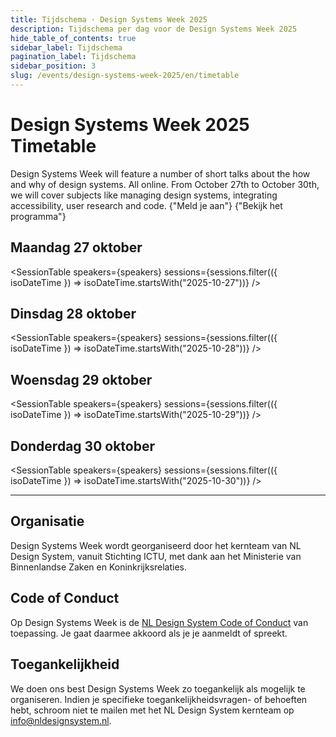 ```yaml
---
title: Tijdschema · Design Systems Week 2025
description: Tijdschema per dag voor de Design Systems Week 2025
hide_table_of_contents: true
sidebar_label: Tijdschema
pagination_label: Tijdschema
sidebar_position: 3
slug: /events/design-systems-week-2025/en/timetable
---
```



# Design Systems Week 2025 Timetable

<Paragraph lead>
  Design Systems Week will feature a number of short talks about the how and why of design systems. All online. From
  October 27th to October 30th, we will cover subjects like managing design systems, integrating accessibility, user
  research and code.
</Paragraph>

<ActionGroup>
  <ButtonLink href="/events/design-systems-week/aanmelden" appearance="primary-action-button">
    {"Meld je aan"}
    <IconChevronRight />
  </ButtonLink>
  <ButtonLink href="/events/design-systems-week-2025/programma" appearance="secondary-action-button">
    {"Bekijk het programma"}
    <IconChevronRight />
  </ButtonLink>
</ActionGroup>

## Maandag 27 oktober

<SessionTable
  speakers={speakers}
  sessions={sessions.filter(({ isoDateTime }) => isoDateTime.startsWith("2025-10-27"))}
/>

## Dinsdag 28 oktober

<SessionTable
  speakers={speakers}
  sessions={sessions.filter(({ isoDateTime }) => isoDateTime.startsWith("2025-10-28"))}
/>

## Woensdag 29 oktober

<SessionTable
  speakers={speakers}
  sessions={sessions.filter(({ isoDateTime }) => isoDateTime.startsWith("2025-10-29"))}
/>

## Donderdag 30 oktober

<SessionTable
  speakers={speakers}
  sessions={sessions.filter(({ isoDateTime }) => isoDateTime.startsWith("2025-10-30"))}
/>

<hr></hr>

## Organisatie

Design Systems Week wordt georganiseerd door het kernteam van NL Design System, vanuit Stichting ICTU, met dank aan het Ministerie van Binnenlandse Zaken en Koninkrijksrelaties.

## Code of Conduct

Op Design Systems Week is de [NL Design System Code of Conduct](https://github.com/nl-design-system/.github/blob/main/CODE_OF_CONDUCT.nl.md) van toepassing. Je gaat daarmee akkoord als je je aanmeldt of spreekt.

## Toegankelijkheid

We doen ons best Design Systems Week zo toegankelijk als mogelijk te organiseren. Indien je specifieke toegankelijkheidsvragen- of behoeften hebt, schroom niet te mailen met het NL Design System kernteam op [info@nldesignsystem.nl](mailto:info@nldesignsystem.nl).
